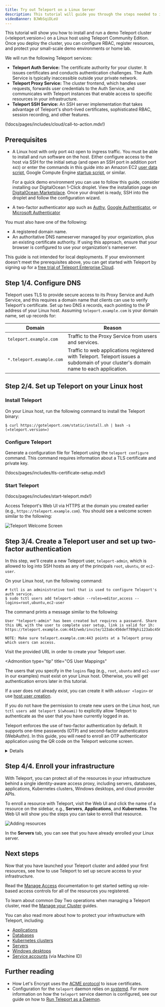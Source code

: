 ```yaml
---
title: Try out Teleport on a Linux Server
description: This tutorial will guide you through the steps needed to install and run Teleport on a Linux server
videoBanner: BJWbSqiDLeU
---
```


This tutorial will show you how to install and run a demo Teleport cluster
(=teleport.version=) on a Linux host using Teleport Community Edition. Once you
deploy the cluster, you can configure RBAC, register resources, and protect your
small-scale demo environments or home lab.

We will run the following Teleport services:

- **Teleport Auth Service:** The certificate authority for your cluster. It
  issues certificates and conducts authentication challenges. The Auth Service
  is typically inaccessible outside your private network.
- **Teleport Proxy Service:** The cluster frontend, which handles user requests,
  forwards user credentials to the Auth Service, and communicates with Teleport
  instances that enable access to specific resources in your infrastructure.
- **Teleport SSH Service:** An SSH server implementation that takes advantage of
  Teleport's short-lived certificates, sophisticated RBAC, session recording,
  and other features.

(!docs/pages/includes/cloud/call-to-action.mdx!)

## Prerequisites

- A Linux host with only port `443` open to ingress traffic. You must be able
  to install and run software on the host. Either configure access to the host
  via SSH for the initial setup (and open an SSH port in addition port `443`)
  or enter the commands in this guide into an Amazon EC2 [user data
  script](https://docs.aws.amazon.com/AWSEC2/latest/UserGuide/user-data.html),
  Google Compute Engine [startup
  script](https://cloud.google.com/compute/docs/instances/startup-scripts),
  or similar.

  <Admonition type="tip" title="Quick demo environments">

  For a quick demo environment you can use to follow this guide, consider
  installing our DigitalOcean 1-Click droplet. View the installation page on
  [DigitalOcean
  Marketplace](https://marketplace.digitalocean.com/apps/teleport). Once your
  droplet is ready, SSH into the droplet and follow the configuration wizard.

  </Admonition>

- A two-factor authenticator app such as [Authy](https://authy.com/download/),
  [Google Authenticator](https://www.google.com/landing/2step/), or [Microsoft
  Authenticator](https://www.microsoft.com/en-us/account/authenticator)

You must also have one of the following:
- A registered domain name.
- An authoritative DNS nameserver managed by your organization, plus an existing
  certificate authority. If using this approach, ensure that your browser is
  configured to use your organization's nameserver.

This guide is not intended for local deployments. If your environment doesn't
meet the prerequisites above, you can get started with Teleport by signing up
for a [free trial of Teleport Enterprise Cloud](https://goteleport.com/signup/).

## Step 1/4. Configure DNS

Teleport uses TLS to provide secure access to its Proxy Service and Auth
Service, and this requires a domain name that clients can use to verify
Teleport's certificate. Set up two DNS `A` records, each pointing to the IP
address of your Linux host. Assuming `teleport.example.com` is your domain name,
set up records for:

|Domain|Reason|
|---|---|
|`teleport.example.com`|Traffic to the Proxy Service from users and services.|
|`*.teleport.example.com`|Traffic to web applications registered with Teleport. Teleport issues a subdomain of your cluster's domain name to each application.|

## Step 2/4. Set up Teleport on your Linux host

### Install Teleport

On your Linux host, run the following command to install the Teleport binary:

```code
$ curl https://goteleport.com/static/install.sh | bash -s (=teleport.version=)
```

### Configure Teleport

Generate a configuration file for Teleport using the `teleport configure` command.
This command requires information about a TLS certificate and private key.

(!docs/pages/includes/tls-certificate-setup.mdx!)

### Start Teleport

(!docs/pages/includes/start-teleport.mdx!)

Access Teleport's Web UI via HTTPS at the domain you created earlier (e.g.,
`https://teleport.example.com`). You should see a welcome screen similar to the
following:

![Teleport Welcome Screen](../img/quickstart/welcome.png)

## Step 3/4. Create a Teleport user and set up two-factor authentication

In this step, we'll create a new Teleport user, `teleport-admin`, which is
allowed to log into SSH hosts as any of the principals `root`, `ubuntu`, or
`ec2-user`.

On your Linux host, run the following command:

```code
# tctl is an administrative tool that is used to configure Teleport's auth service.
$ sudo tctl users add teleport-admin --roles=editor,access --logins=root,ubuntu,ec2-user
```

The command prints a message similar to the following:

```text
User "teleport-admin" has been created but requires a password. Share this URL with the user to complete user setup, link is valid for 1h:
https://teleport.example.com:443/web/invite/123abc456def789ghi123abc456def78

NOTE: Make sure teleport.example.com:443 points at a Teleport proxy which users can access.
```

Visit the provided URL in order to create your Teleport user.

<Admonition
  type="tip"
  title="OS User Mappings"
>

  The users that you specify in the `logins` flag (e.g., `root`, `ubuntu` and
  `ec2-user` in our examples) must exist on your Linux host. Otherwise, you
  will get authentication errors later in this tutorial.

  If a user does not already exist, you can create it with `adduser <login>` or
  use [host user creation](./server-access/guides/host-user-creation.mdx).

  If you do not have the permission to create new users on the Linux host, run
  `tctl users add teleport $(whoami)` to explicitly allow Teleport to
  authenticate as the user that you have currently logged in as.

</Admonition>

Teleport enforces the use of two-factor authentication by default. It supports
one-time passwords (OTP) and second-factor authenticators (WebAuthn). In this
guide, you will need to enroll an OTP authenticator application using the QR
code on the Teleport welcome screen.

<Details title="Logging in via the CLI">

In addition to Teleport's Web UI, you can access resources in your
infrastructure via the `tsh` client tool.

Install `tsh` on your local workstation:

<Tabs>
  <TabItem label="Mac">
    [Download the MacOS .pkg installer](https://goteleport.com/download?os=mac) (`tsh` client only, signed) and double-click to run it.
  </TabItem>

  <TabItem label="Mac - Homebrew">
    ```code
    $ brew install teleport
    ```

    <Admonition type="note">
      The Teleport package in Homebrew is not maintained by Teleport and we can't
      guarantee its reliability or security. We recommend the use of our [own Teleport packages](https://goteleport.com/download?os=mac).

      If you choose to use Homebrew, you must verify that the versions of `tsh` and
      `tctl` are compatible with the versions you run server-side. Homebrew usually
      ships the latest release of Teleport, which may be incompatible with older
      versions. See our [compatibility policy](./management/operations/upgrading.mdx#component-compatibility) for details.
    </Admonition>
  </TabItem>

  <TabItem label="Windows - Powershell">
    ```code
    $ curl -O https://cdn.teleport.dev/teleport-v(=teleport.version=)-windows-amd64-bin.zip
    # Unzip the archive and move `tsh.exe` to your %PATH%
    ```
  </TabItem>

  <TabItem label="Linux">
    For more options (including RPM/DEB packages and downloads for i386/ARM/ARM64) please see our [installation page](./installation.mdx).

    ```code
    $ curl -O https://get.gravitational.com/teleport-v(=teleport.version=)-linux-amd64-bin.tar.gz
    $ tar -xzf teleport-v(=teleport.version=)-linux-amd64-bin.tar.gz
    $ cd teleport
    $ sudo ./install
    # Teleport binaries have been copied to /usr/local/bin
    # To configure the systemd service for Teleport take a look at examples/systemd/README.mdx
    ```
  </TabItem>
</Tabs>

Log in to receive short-lived certificates from Teleport:

```code
# Replace teleport.example.com with your Teleport cluster's public address as configured above.
$ tsh login --proxy=<Var name="teleport.example.com" /> --user=teleport-admin
> Profile URL:        https://teleport.example.com:443
  Logged in as:       teleport-admin
  Cluster:            teleport.example.com
  Roles:              access, editor
  Logins:             root, ubuntu, ec2-user
  Kubernetes:         enabled
  Valid until:        2022-04-26 03:04:46 -0400 EDT [valid for 12h0m0s]
  Extensions:         permit-agent-forwarding, permit-port-forwarding, permit-pty
```

</Details>

## Step 4/4. Enroll your infrastructure

With Teleport, you can protect all of the resources in your infrastructure
behind a single identity-aware access proxy, including servers, databases,
applications, Kubernetes clusters, Windows desktops, and cloud provider APIs.

To enroll a resource with Teleport, visit the Web UI and click the name of a
resource on the sidebar, e.g., **Servers**, **Applications**, and
**Kubernetes**. The Web UI will show you the steps you can take to enroll that
resource.

![Adding resources](../img/add-resources.png)

In the **Servers** tab, you can see that you have already enrolled your Linux
server. 

## Next steps

Now that you have launched your Teleport cluster and added your first resources,
see how to use Teleport to set up secure access to your infrastructure. 

Read the [Manage Access](./access-controls/introduction.mdx) documentation to
get started setting up role-based access controls for all of the resources you
registered.

To learn about common Day Two operations when managing a Teleport cluster, read
the [Manage your Cluster](./management/introduction.mdx) guides.

You can also read more about how to protect your infrastructure with Teleport,
including:

- [Applications](./application-access/introduction.mdx)
- [Databases](./database-access/introduction.mdx)
- [Kubernetes clusters](./kubernetes-access/introduction.mdx)
- [Servers](./server-access/introduction.mdx)
- [Windows desktops](./desktop-access/introduction.mdx)
- [Service accounts](./machine-id/introduction.mdx) (via Machine ID)

## Further reading

- How Let's Encrypt uses the [ACME protocol](https://letsencrypt.org/how-it-works/) to issue certificates.
- Configuration for the `teleport` daemon relies on [systemd](https://www.freedesktop.org/wiki/Software/systemd/). For more information on how the
`teleport` service daemon is configured, see our guide on how to [Run Teleport as a Daemon](management/admin/daemon.mdx).
